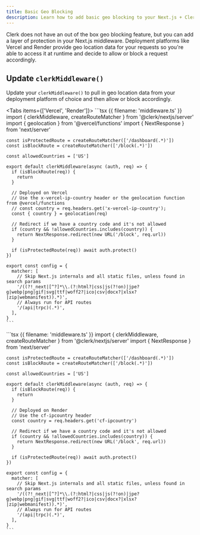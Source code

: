 ```yaml
---
title: Basic Geo Blocking
description: Learn how to add basic geo blocking to your Next.js + Clerk application.
---
```


Clerk does not have an out of the box geo blocking feature, but you can add a layer of protection in your Next.js middleware. Deployment platforms like Vercel and Render provide geo location data for your requests so you're able to access it at runtime and decide to allow or block a request accordingly.

## Update `clerkMiddleware()`

Update your `clerkMiddleware()` to pull in geo location data from your deployment platform of choice and then allow or block accordingly.

<Tabs items={['Vercel', 'Render']}>
  <Tab>
    ```tsx {{ filename: 'middleware.ts' }}
    import { clerkMiddleware, createRouteMatcher } from '@clerk/nextjs/server'
    import { geolocation } from '@vercel/functions'
    import { NextResponse } from 'next/server'

    const isProtectedRoute = createRouteMatcher(['/dashboard(.*)'])
    const isBlockRoute = createRouteMatcher(['/block(.*)'])

    const allowedCountries = ['US']

    export default clerkMiddleware(async (auth, req) => {
      if (isBlockRoute(req)) {
        return
      }

      // Deployed on Vercel
      // Use the x-vercel-ip-country header or the geolocation function from @vercel/functions
      // const country = req.headers.get('x-vercel-ip-country');
      const { country } = geolocation(req)

      // Redirect if we have a country code and it's not allowed
      if (country && !allowedCountries.includes(country)) {
        return NextResponse.redirect(new URL('/block', req.url))
      }

      if (isProtectedRoute(req)) await auth.protect()
    })

    export const config = {
      matcher: [
        // Skip Next.js internals and all static files, unless found in search params
        '/((?!_next|[^?]*\\.(?:html?|css|js(?!on)|jpe?g|webp|png|gif|svg|ttf|woff2?|ico|csv|docx?|xlsx?|zip|webmanifest)).*)',
        // Always run for API routes
        '/(api|trpc)(.*)',
      ],
    }
    ```
  </Tab>

  <Tab>
    ```tsx {{ filename: 'middleware.ts' }}
    import { clerkMiddleware, createRouteMatcher } from '@clerk/nextjs/server'
    import { NextResponse } from 'next/server'

    const isProtectedRoute = createRouteMatcher(['/dashboard(.*)'])
    const isBlockRoute = createRouteMatcher(['/block(.*)'])

    const allowedCountries = ['US']

    export default clerkMiddleware(async (auth, req) => {
      if (isBlockRoute(req)) {
        return
      }

      // Deployed on Render
      // Use the cf-ipcountry header
      const country = req.headers.get('cf-ipcountry')

      // Redirect if we have a country code and it's not allowed
      if (country && !allowedCountries.includes(country)) {
        return NextResponse.redirect(new URL('/block', req.url))
      }

      if (isProtectedRoute(req)) await auth.protect()
    })

    export const config = {
      matcher: [
        // Skip Next.js internals and all static files, unless found in search params
        '/((?!_next|[^?]*\\.(?:html?|css|js(?!on)|jpe?g|webp|png|gif|svg|ttf|woff2?|ico|csv|docx?|xlsx?|zip|webmanifest)).*)',
        // Always run for API routes
        '/(api|trpc)(.*)',
      ],
    }
    ```
  </Tab>
</Tabs>
